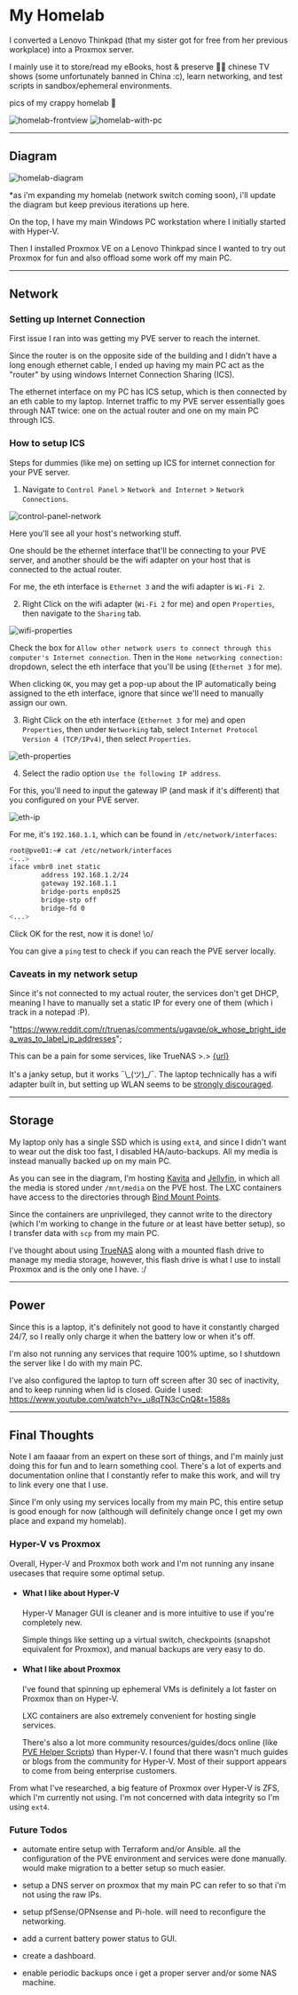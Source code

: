 

# My Homelab

I converted a Lenovo Thinkpad (that my sister got for free from her previous workplace) into a Proxmox server.

I mainly use it to store/read my eBooks, host & preserve 🏳️‍🌈 chinese TV shows (some unfortunately banned in China :c), learn networking, and test scripts in sandbox/ephemeral environments.

pics of my crappy homelab 🫠

<div class="flex flex-wrap gap-6">
  <Image
    class="border-1 size-fit w-[330px] !m-0"
    src={homelabFrontview}
    alt="homelab-frontview"
    width={330}
    height={330}
  />
  <Image
    class="border-1 size-fit w-[330px] !m-0"
    src={homelabPc}
    alt="homelab-with-pc"
    width={330}
    height={330}
  />
</div>

---

## Diagram

![homelab-diagram](../../assets/homelab/homelab-diagram.png)

<figcaption>
  *as i'm expanding my homelab (network switch coming soon), i'll update the
  diagram but keep previous iterations up here.
</figcaption>

On the top, I have my main Windows PC workstation where I initially started with Hyper-V.

Then I installed Proxmox VE on a Lenovo Thinkpad since I wanted to try out Proxmox for fun and also offload some work off my main PC.

---

## Network

### Setting up Internet Connection

First issue I ran into was getting my PVE server to reach the internet.

Since the router is on the opposite side of the building and I didn't have a long enough ethernet cable, I ended up having my main PC act as the "router" by using windows Internet Connection Sharing (ICS).

The ethernet interface on my PC has ICS setup, which is then connected by an eth cable to my laptop.
Internet traffic to my PVE server essentially goes through NAT twice: one on the actual router and one on my main PC through ICS.

### How to setup ICS

Steps for dummies (like me) on setting up ICS for internet connection for your PVE server.

1. Navigate to `Control Panel` > `Network and Internet` > `Network Connections`.

![control-panel-network](../../assets/homelab/network/control-panel-network.png)

Here you'll see all your host's networking stuff.

One should be the ethernet interface that'll be connecting to your PVE server, and another should be the wifi adapter on your host that is connected to the actual router.

For me, the eth interface is `Ethernet 3` and the wifi adapter is `Wi-Fi 2`.

2. Right Click on the wifi adapter (`Wi-Fi 2` for me) and open `Properties`, then navigate to the `Sharing` tab.

![wifi-properties](../../assets/homelab/network/wifi-properties.png)

Check the box for `Allow other network users to connect through this computer's Internet connection`.
Then in the `Home networking connection:` dropdown, select the eth interface that you'll be using (`Ethernet 3` for me).

When clicking `OK`, you may get a pop-up about the IP automatically being assigned to the eth interface, ignore that since we'll need to manually assign our own.

3. Right Click on the eth interface (`Ethernet 3` for me) and open `Properties`, then under `Networking` tab, select `Internet Protocol Version 4 (TCP/IPv4)`, then select `Properties`.

![eth-properties](../../assets/homelab/network/eth-properties.png)

4. Select the radio option `Use the following IP address`.

For this, you'll need to input the gateway IP (and mask if it's different) that you configured on your PVE server.

![eth-ip](../../assets/homelab/network/eth-ip.png)

For me, it's `192.168.1.1`, which can be found in `/etc/network/interfaces`:

```bash
root@pve01:~# cat /etc/network/interfaces
<...>
iface vmbr0 inet static
        address 192.168.1.2/24
        gateway 192.168.1.1
        bridge-ports enp0s25
        bridge-stp off
        bridge-fd 0
<...>
```

Click OK for the rest, now it is done! \\o/

You can give a `ping` test to check if you can reach the PVE server locally.

### Caveats in my network setup

Since it's not connected to my actual router, the services don't get DHCP, meaning I have to manually set a static IP for every one of them (which i track in a notepad :P).

  "https://www.reddit.com/r/truenas/comments/ugavqe/ok_whose_bright_idea_was_to_label_ip_addresses";

This can be a pain for some services, like TrueNAS >.> <a class="wrap-break-word" href={url}>{url}</a>

It's a janky setup, but it works ¯\\\_(ツ)\_/¯. The laptop technically has a wifi adapter built in, but setting up WLAN seems to be [strongly discouraged](https://pve.proxmox.com/wiki/WLAN).

---

## Storage

My laptop only has a single SSD which is using `ext4`, and since I didn't want to wear out the disk too fast, I disabled HA/auto-backups.
All my media is instead manually backed up on my main PC.

As you can see in the diagram, I'm hosting [Kavita](https://github.com/Kareadita/Kavita) and [Jellyfin](https://github.com/jellyfin/jellyfin), in which all the media is stored under `/mnt/media` on the PVE host.
The LXC containers have access to the directories through [Bind Mount Points](https://pve.proxmox.com/wiki/Linux_Container#_bind_mount_points).

Since the containers are unprivileged, they cannot write to the directory (which I'm working to change in the future or at least have better setup), so I transfer data with `scp` from my main PC.

I've thought about using [TrueNAS](https://github.com/truenas) along with a mounted flash drive to manage my media storage, however, this flash drive is what I use to install Proxmox and is the only one I have. :/

---

## Power

Since this is a laptop, it's definitely not good to have it constantly charged 24/7, so I really only charge it when the battery low or when it's off.

I'm also not running any services that require 100% uptime, so I shutdown the server like I do with my main PC.

I've also configured the laptop to turn off screen after 30 sec of inactivity, and to keep running when lid is closed.
Guide I used: https://www.youtube.com/watch?v=_u8qTN3cCnQ&t=1588s

---

## Final Thoughts

Note I am faaaar from an expert on these sort of things, and I'm mainly just doing this for fun and to learn something cool.
There's a lot of experts and documentation online that I constantly refer to make this work, and will try to link every one that I use.

Since I'm only using my services locally from my main PC, this entire setup is good enough for now (although will definitely change once I get my own place and expand my homelab).

### Hyper-V vs Proxmox

Overall, Hyper-V and Proxmox both work and I'm not running any insane usecases that require some optimal setup.

- #### What I like about Hyper-V

  Hyper-V Manager GUI is cleaner and is more intuitive to use if you're completely new.

  Simple things like setting up a virtual switch, checkpoints (snapshot equivalent for Proxmox), and manual backups are very easy to do.

- #### What I like about Proxmox

  I've found that spinning up ephemeral VMs is definitely a lot faster on Proxmox than on Hyper-V.

  LXC containers are also extremely convenient for hosting single services.

  There's also a lot more community resources/guides/docs online (like [PVE Helper Scripts](https://community-scripts.github.io/ProxmoxVE)) than Hyper-V.
  I found that there wasn't much guides or blogs from the community for Hyper-V. Most of their support appears to come from being enterprise customers.

From what I've researched, a big feature of Proxmox over Hyper-V is ZFS, which I'm currently not using. I'm not concerned with data integrity so I'm using `ext4`.

### Future Todos

- automate entire setup with Terraform and/or Ansible.
  all the configuration of the PVE environment and services were done manually.
  would make migration to a better setup so much easier.

- setup a DNS server on proxmox that my main PC can refer to so that i'm not using the raw IPs.

- setup pfSense/OPNsense and Pi-hole. will need to reconfigure the networking.

- add a current battery power status to GUI.

- create a dashboard.

- enable periodic backups once i get a proper server and/or some NAS machine.
